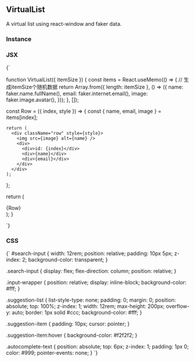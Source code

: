 <!-- Calculator-MDX-Documentation.mdx -->



## VirtualList

A virtual list using react-window and faker data.

### Instance
<VirtualList itemSize={100} />

### JSX
<SyntaxHighlighter language="jsx" style={okaidia}>
  {`
 
function VirtualList({ itemSize }) {
  const items = React.useMemo(() => {
    // 生成itemSize个随机数据
    return Array.from({ length: itemSize }, () => ({
      name: faker.name.fullName(),
      email: faker.internet.email(),
      image: faker.image.avatar(),
    }));
  }, []);
 
  const Row = ({ index, style }) => {
    const { name, email, image } = items[index];
 
    return (
      <div className="row" style={style}>
        <img src={image} alt={name} />
        <div>
          <div>id: {index}</div>
          <div>{name}</div>
          <div>{email}</div>
        </div>
      </div>
    );
  };
 
  return (
    <div className="VirtualList">
      <FixedSizeList
        height={700}
        itemCount={items.length}
        itemSize={itemSize}
        width={500}
      >
        {Row}
      </FixedSizeList>
    </div>
  );
}
 
  `}
</SyntaxHighlighter>

### CSS
<SyntaxHighlighter language="css" style={okaidia}>
  {`
#search-input {
  width: 12rem;
  position: relative;
  padding: 10px 5px;
  z-index: 2;
  background-color: transparent;
}
 
.search-input {
  display: flex;
  flex-direction: column;
  position: relative;
}
 
.input-wrapper {
  position: relative;
  display: inline-block;
  background-color: #fff;
}
 
.suggestion-list {
  list-style-type: none;
  padding: 0;
  margin: 0;
  position: absolute;
  top: 100%;
  z-index: 1;
  width: 12rem;
  max-height: 200px;
  overflow-y: auto;
  border: 1px solid #ccc;
  background-color: #fff;
}
 
.suggestion-item {
  padding: 10px;
  cursor: pointer;
}
 
.suggestion-item:hover {
  background-color: #f2f2f2;
}
 
.autocomplete-text {
  position: absolute;
  top: 6px;
  z-index: 1;
  padding: 1px 0;
  color: #999;
  pointer-events: none;
}
  `}
</SyntaxHighlighter>
